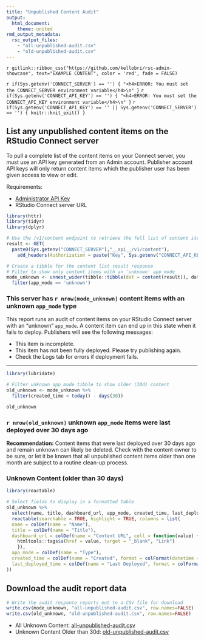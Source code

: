 ```yaml
---
title: "Unpublished Content Audit"
output: 
  html_document:
    theme: united
rmd_output_metadata:
  rsc_output_files:
    - "all-unpublished-audit.csv"
    - "old-unpublished-audit.csv"
---
```


`r gitlink::ribbon_css("https://github.com/kellobri/rsc-admin-showcase", text="EXAMPLE CONTENT", color = 'red', fade = FALSE)`

`r if(Sys.getenv('CONNECT_SERVER') == '') { "<h4>ERROR: You must set the CONNECT_SERVER environment variable</h4>\n" }`
`r if(Sys.getenv('CONNECT_API_KEY') == '') { "<h4>ERROR: You must set the CONNECT_API_KEY environment variable</h4>\n" }`
`r if(Sys.getenv('CONNECT_API_KEY') == '' || Sys.getenv('CONNECT_SERVER') == '') { knitr::knit_exit() }`

## List any unpublished content items on the RStudio Connect server

To pull a complete list of the content items on your Connect server, you must use an API key generated from an Admin account. Publisher account API keys will only return content items which the publisher user has been given access to view or edit.

Requirements:

- [Administrator API Key](https://docs.rstudio.com/connect/user/api-keys/#api-keys-creating){target="_blank"}
- RStudio Connect server URL

```r
library(httr)
library(tidyr)
library(dplyr)

# Use the /v1/content endpoint to retrieve the full list of content items
result <- GET(
  paste0(Sys.getenv("CONNECT_SERVER"),"__api__/v1/content"),
    add_headers(Authorization = paste("Key", Sys.getenv("CONNECT_API_KEY"))))

# Create a tibble for the content list result response
# Filter to show only content items with an 'unknown' app_mode 
mode_unknown <- unnest_wider(tibble::tibble(dat = content(result)), dat) %>%
  filter(app_mode == 'unknown')
```

### This server has `r nrow(mode_unknown)` content items with an unknown `app_mode` type

This report runs an audit of content items on your RStudio Connect server with an "unknown" `app_mode`. A content item can end up in this state when it fails to deploy. Publishers will see the following messages:

- This item is incomplete.
- This item has not been fully deployed. Please try publishing again.
- Check the Logs tab for errors if deployment fails.

---

```r
library(lubridate)

# Filter unknown app_mode tibble to show older (30d) content
old_unknown <- mode_unknown %>% 
  filter(created_time < today() - days(30))

old_unknown
```


### `r nrow(old_unknown)` unknown `app_mode` items were last deployed over 30 days ago

**Recommendation:** Content items that were last deployed over 30 days ago and remain unknown can likely be deleted. Check with the content owner to be sure, or let it be known that all unpublished content items older than one month are subject to a routine clean-up process. 

### Unknown Content (older than 30 days)

```r
library(reactable)

# Select fields to display in a formatted table
old_unknown %>%
  select(name, title, dashboard_url, app_mode, created_time, last_deployed_time) %>%
  reactable(searchable = TRUE, highlight = TRUE, columns = list(
  name = colDef(name = "Name"),
  title = colDef(name = "Title"),
  dashboard_url = colDef(name = "Content URL", cell = function(value) {
    htmltools::tags$a(href = value, target = "_blank", "Link")
    }),
  app_mode = colDef(name = "Type"),
  created_time = colDef(name = "Created", format = colFormat(datetime = TRUE)),
  last_deployed_time = colDef(name = "Last Deployed", format = colFormat(datetime = TRUE))
))
```

## Download the audit report data

```r

# Write the audit response reports out to a CSV file for download
write.csv(mode_unknown, "all-unpublished-audit.csv", row.names=FALSE)
write.csv(old_unknown, "old-unpublished-audit.csv", row.names=FALSE)
```

- All Unknown Content: [all-unpublished-audit.csv](all-unpublished-audit.csv)
- Unknown Content Older than 30d: [old-unpublished-audit.csv](old-unpublished-audit.csv)
